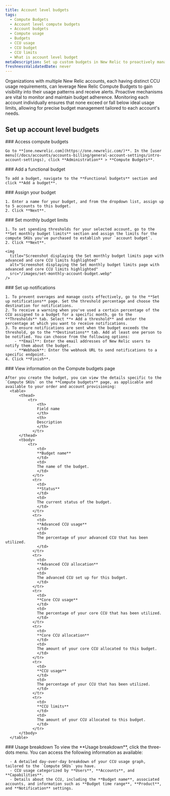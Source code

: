 ```yaml
---
title: Account level budgets
tags:
  - Compute Budgets
  - Account level compute budgets
  - Account budgets
  - Compute usage
  - Budgets
  - CCU usage
  - CCU budget
  - CCU limits
  - What is account level budget
metaDescription: Set up custom budgets in New Relic to proactively manage your Compute Consumption Unit (CCU) usage and costs.
freshnessValidatedDate: never
---
```


Organizations with multiple New Relic accounts, each having distinct CCU usage requirements, can leverage New Relic Compute Budgets to gain visibility into their usage patterns and receive alerts. Proactive mechanisms are vital to monitor and maintain budget adherence. Monitoring each account individually ensures that none exceed or fall below ideal usage limits, allowing for precise budget management tailored to each account's needs.

## Set up account level budgets

<Steps>

  <Step>
    ### Access compute budgets

    Go to **[one.newrelic.com](https://one.newrelic.com/)**. In the [user menu](/docs/accounts/accounts-billing/general-account-settings/intro-account-settings), click **Administration** > **Compute Budgets**.
  </Step>

  <Step>
    ### Add a functional budget
    
    To add a budget, navigate to the **Functional budgets** section and click **Add a budget**.
  </Step>

  <Step>
    ### Assign your budget

    1. Enter a name for your budget, and from the dropdown list, assign up to 5 accounts to this budget.
    2. Click **Next**.
  </Step>

  <Step>
    ### Set monthly budget limits

    1. To set spending thresholds for your selected account, go to the **Set monthly budget limits** section and assign the limits for the compute SKUs you've purchased to establish your `account budget`.
    2. Click **Next**.

    <img
      title="Screenshot displaying the Set monthly budget limits page with advanced and core CCU limits highlighted"
      alt="Screenshot displaying the Set monthly budget limits page with advanced and core CCU limits highlighted"
      src="/images/set-monthly-account-budget.webp"
    />
  </Step>

  <Step>
    ### Set up notifications

    1. To prevent overages and manage costs effectively, go to the **Set up notifications** page. Set the threshold percentage and choose the destination for notifications.
    2. To receive a warning when you've used a certain percentage of the CCU assigned to a budget for a specific month, go to the **Thresholds** tab. Select **+ Add a threshold** and enter the percentage at which you want to receive notifications.
    3. To ensure notifications are sent when the budget exceeds the threshold, go to the **Destinations** tab. Add at least one person to be notified. You can choose from the following options:
        - **Email**: Enter the email addresses of New Relic users to notify them about the budget.
        - **Webhook**: Enter the webhook URL to send notifications to a specific endpoint.
    4. Click **Finish**.
  </Step>

  <Step>
    ### View information on the Compute budgets page

    After you create the budget, you can view the details specific to the `Compute SKUs` on the **Compute budgets** page, as applicable and available to your order and account provisioning:
      <table>
          <thead>
              <tr>
                  <th>
                  Field name
                  </th>
                  <th>
                  Description
                  </th>
                </tr>
          </thead>
          <tbody>
              <tr>
                  <td>
                  **Budget name**
                  </td>
                  <td>
                  The name of the budget.
                  </td>
                </tr>
                <tr>
                  <td>
                  **Status**
                  </td>
                  <td>
                  The current status of the budget.
                  </td>
                </tr>
                <tr>
                  <td>
                  **Advanced CCU usage**
                  </td>
                  <td>
                  The percentage of your advanced CCU that has been utilized.
                  </td>
                </tr>
                <tr>
                  <td>
                  **Advanced CCU allocation**
                  </td>
                  <td>
                  The advanced CCU set up for this budget.
                  </td>
                </tr>
                <tr>
                  <td>
                  **Core CCU usage**
                  </td>
                  <td>
                  The percentage of your core CCU that has been utilized.
                  </td>
                </tr>
                <tr>
                  <td>
                  **Core CCU allocation**
                  </td>
                  <td>
                  The amount of your core CCU allocated to this budget.
                  </td>
                </tr>
                <tr>
                  <td>
                  **CCU usage**
                  </td>
                  <td>
                  The percentage of your CCU that has been utilized.
                  </td>
                </tr>
                <tr>
                  <td>
                  **CCU limits**
                  </td>
                  <td>
                  The amount of your CCU allocated to this budget.
                  </td>
                </tr>
          </tbody>
      </table>
  </Step>

  <Step>
    ### Usage breakdown
    To view the **Usage breakdown**, click the three-dots menu. You can access the following information as available:

      - A detailed day-over-day breakdown of your CCU usage graph, tailored to the `Compute SKUs` you have.
      - CCU usage categorized by **Users**, **Accounts**, and **Capabilities**.
      - Details about the CCU, including the **Budget name**, associated accounts, and information such as **Budget time range**, **Product**, and **Notification** settings.
  </Step>
</Steps>